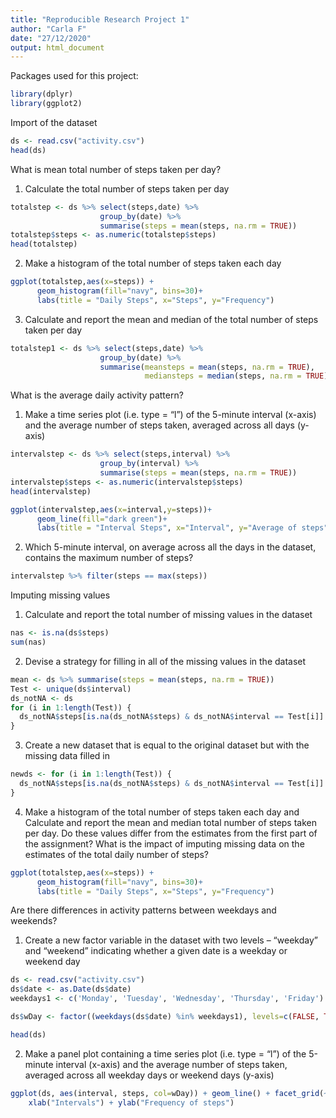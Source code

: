 ---
title: "Reproducible Research Project 1"
author: "Carla F"
date: "27/12/2020"
output: html_document
---
Packages used for this project:

```{r}
library(dplyr)
library(ggplot2)
```

Import of the dataset

```{r, echo=TRUE}
ds <- read.csv("activity.csv")
head(ds)
```

What is mean total number of steps taken per day?

1. Calculate the total number of steps taken per day

```{r, echo=TRUE}
totalstep <- ds %>% select(steps,date) %>%
                    group_by(date) %>%
                    summarise(steps = mean(steps, na.rm = TRUE))
totalstep$steps <- as.numeric(totalstep$steps)
head(totalstep)
```
2. Make a histogram of the total number of steps taken each day

```{r, echo=TRUE}
ggplot(totalstep,aes(x=steps)) + 
      geom_histogram(fill="navy", bins=30)+
      labs(title = "Daily Steps", x="Steps", y="Frequency")
```

3. Calculate and report the mean and median of the total number of steps taken per day

```{r, echo=TRUE}
totalstep1 <- ds %>% select(steps,date) %>%
                    group_by(date) %>%
                    summarise(meansteps = mean(steps, na.rm = TRUE),
                              mediansteps = median(steps, na.rm = TRUE))

```

What is the average daily activity pattern?

1.  Make a time series plot (i.e. \color{red}{\verb|type = "l"|}type = "l") of the 5-minute interval (x-axis) and the average number of steps taken, averaged across all days (y-axis)

```{r, echo=TRUE}
intervalstep <- ds %>% select(steps,interval) %>%
                    group_by(interval) %>%
                    summarise(steps = mean(steps, na.rm = TRUE))
intervalstep$steps <- as.numeric(intervalstep$steps)
head(intervalstep)

ggplot(intervalstep,aes(x=interval,y=steps))+
      geom_line(fill="dark green")+
      labs(title = "Interval Steps", x="Interval", y="Average of steps")

```


2.  Which 5-minute interval, on average across all the days in the dataset, contains the maximum number of steps?

```{r, echo=TRUE}
intervalstep %>% filter(steps == max(steps))
```


Imputing missing values

1.  Calculate and report the total number of missing values in the dataset

```{r, echo=TRUE}
nas <- is.na(ds$steps)
sum(nas)
```


2.  Devise a strategy for filling in all of the missing values in the dataset

```{r, echo=TRUE}
mean <- ds %>% summarise(steps = mean(steps, na.rm = TRUE))
Test <- unique(ds$interval)
ds_notNA <- ds
for (i in 1:length(Test)) {
  ds_notNA$steps[is.na(ds_notNA$steps) & ds_notNA$interval == Test[i]] <- mean
}
```


3.  Create a new dataset that is equal to the original dataset but with the missing data filled in

```{r, echo=TRUE}
newds <- for (i in 1:length(Test)) {
  ds_notNA$steps[is.na(ds_notNA$steps) & ds_notNA$interval == Test[i]] <- mean[i,2]
}
```


4.  Make a histogram of the total number of steps taken each day and Calculate and report the mean and median total number of steps taken per day. Do these values differ from the estimates from the first part of the assignment? What is the impact of imputing missing data on the estimates of the total daily number of steps?

```{r, echo=TRUE}

ggplot(totalstep,aes(x=steps)) + 
      geom_histogram(fill="navy", bins=30)+
      labs(title = "Daily Steps", x="Steps", y="Frequency")
```

Are there differences in activity patterns between weekdays and weekends?

1.  Create a new factor variable in the dataset with two levels – “weekday” and “weekend” indicating whether a given date is a weekday or weekend day

```{r, echo=TRUE}
ds <- read.csv("activity.csv")
ds$date <- as.Date(ds$date)
weekdays1 <- c('Monday', 'Tuesday', 'Wednesday', 'Thursday', 'Friday')

ds$wDay <- factor((weekdays(ds$date) %in% weekdays1), levels=c(FALSE, TRUE), labels=c('weekend', 'weekday'))

head(ds)
```


2.  Make a panel plot containing a time series plot (i.e. \color{red}{\verb|type = "l"|}type = "l") of the 5-minute interval (x-axis) and the average number of steps taken, averaged across all weekday days or weekend days (y-axis)

```{r, echo=TRUE}
ggplot(ds, aes(interval, steps, col=wDay)) + geom_line() + facet_grid(~wDay)
    xlab("Intervals") + ylab("Frequency of steps")
```













